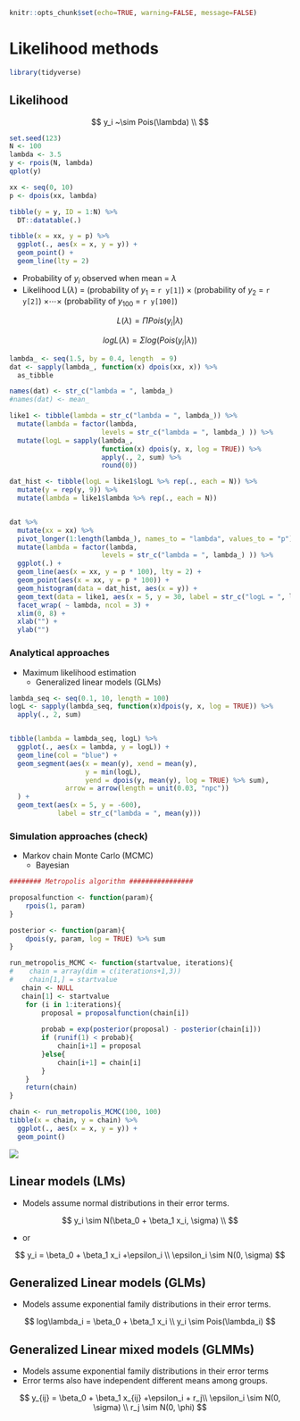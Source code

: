 
```r
knitr::opts_chunk$set(echo=TRUE, warning=FALSE, message=FALSE)
```

# Likelihood methods

```r
library(tidyverse)
```

## Likelihood 

$$
y_i ~\sim Pois(\lambda) \\
$$


```r
set.seed(123)
N <- 100 
lambda <- 3.5
y <- rpois(N, lambda)
qplot(y)

xx <- seq(0, 10)
p <- dpois(xx, lambda)

tibble(y = y, ID = 1:N) %>%
  DT::datatable(.)
```

```r
tibble(x = xx, y = p) %>%
  ggplot(., aes(x = x, y = y)) +
  geom_point() + 
  geom_line(lty = 2)
```

- Probability of $y_i$ observed when mean = $\lambda$ 
- Likelihood L($\lambda$) = (probability of $y_1$ = `r y[1]`) $\times$ (probability of $y_2$ = `r y[2]`) $\times \cdots \times$ (probability of $y_{100}$ = `r y[100]`) 


$$
L(\lambda) = \Pi Pois(y_i | \lambda)
$$

$$
logL(\lambda) = \Sigma log(Pois(y_i | \lambda))
$$


```r

lambda_ <- seq(1.5, by = 0.4, length  = 9)
dat <- sapply(lambda_, function(x) dpois(xx, x)) %>%
  as_tibble

names(dat) <- str_c("lambda = ", lambda_) 
#names(dat) <- mean_

like1 <- tibble(lambda = str_c("lambda = ", lambda_)) %>%
  mutate(lambda = factor(lambda, 
                       levels = str_c("lambda = ", lambda_) )) %>%
  mutate(logL = sapply(lambda_, 
                       function(x) dpois(y, x, log = TRUE)) %>%
                       apply(., 2, sum) %>%
                       round(0))

dat_hist <- tibble(logL = like1$logL %>% rep(., each = N)) %>%
  mutate(y = rep(y, 9)) %>%
  mutate(lambda = like1$lambda %>% rep(., each = N))


dat %>%
  mutate(xx = xx) %>%
  pivot_longer(1:length(lambda_), names_to = "lambda", values_to = "p") %>%
  mutate(lambda = factor(lambda, 
                       levels = str_c("lambda = ", lambda_) )) %>%
  ggplot(.) +
  geom_line(aes(x = xx, y = p * 100), lty = 2) +
  geom_point(aes(x = xx, y = p * 100)) +
  geom_histogram(data = dat_hist, aes(x = y)) +
  geom_text(data = like1, aes(x = 5, y = 30, label = str_c("logL = ", logL))) +
  facet_wrap( ~ lambda, ncol = 3) +
  xlim(0, 8) +
  xlab("") +
  ylab("")

```

### Analytical approaches

- Maximum likelihood estimation
  - Generalized linear models (GLMs)

```r
lambda_seq <- seq(0.1, 10, length = 100)
logL <- sapply(lambda_seq, function(x)dpois(y, x, log = TRUE)) %>%
  apply(., 2, sum)


tibble(lambda = lambda_seq, logL) %>%
  ggplot(., aes(x = lambda, y = logL)) +
  geom_line(col = "blue") +
  geom_segment(aes(x = mean(y), xend = mean(y), 
                   y = min(logL),
                   yend = dpois(y, mean(y), log = TRUE) %>% sum),
              arrow = arrow(length = unit(0.03, "npc"))
  ) +
  geom_text(aes(x = 5, y = -600), 
            label = str_c("lambda = ", mean(y)))
```


### Simulation approaches (check)

- Markov chain Monte Carlo (MCMC)
  - Bayesian

```r
######## Metropolis algorithm ################

proposalfunction <- function(param){
    rpois(1, param)
}

posterior <- function(param){
    dpois(y, param, log = TRUE) %>% sum
}

run_metropolis_MCMC <- function(startvalue, iterations){
#    chain = array(dim = c(iterations+1,3))
#    chain[1,] = startvalue
   chain <- NULL
   chain[1] <- startvalue
    for (i in 1:iterations){
        proposal = proposalfunction(chain[i])
        
        probab = exp(posterior(proposal) - posterior(chain[i]))
        if (runif(1) < probab){
            chain[i+1] = proposal
        }else{
            chain[i+1] = chain[i]
        }
    }
    return(chain)
}

chain <- run_metropolis_MCMC(100, 100)
tibble(x = chain, y = chain) %>%
  ggplot(., aes(x = x, y = y)) +
  geom_point()

```


![](images/Hplt5.gif)


## Linear models (LMs)

- Models assume normal distributions in their error terms.

$$
y_i \sim N(\beta_0 + \beta_1 x_i, \sigma) \\
$$

- or

$$
y_i = \beta_0 + \beta_1 x_i +\epsilon_i \\
\epsilon_i \sim N(0, \sigma)
$$

## Generalized Linear models (GLMs)

- Models assume exponential family distributions in their error terms.

$$
log\lambda_i = \beta_0 + \beta_1 x_i \\
y_i \sim Pois(\lambda_i)
$$


## Generalized Linear mixed models (GLMMs)

- Models assume exponential family distributions in their error terms 
- Error terms also have independent different means among groups.

$$
y_{ij} = \beta_0 + \beta_1 x_{ij} +\epsilon_i + r_j\\
\epsilon_i \sim N(0, \sigma) \\
r_j \sim N(0, \phi)
$$


